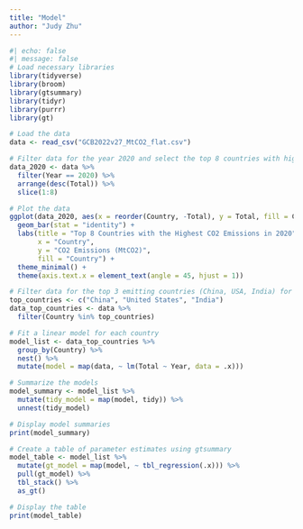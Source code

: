 ```yaml
---
title: "Model"
author: "Judy Zhu"
---
```



```r
#| echo: false
#| message: false
# Load necessary libraries
library(tidyverse)
library(broom)
library(gtsummary)
library(tidyr)
library(purrr)
library(gt)

# Load the data
data <- read_csv("GCB2022v27_MtCO2_flat.csv")

# Filter data for the year 2020 and select the top 8 countries with highest emissions
data_2020 <- data %>%
  filter(Year == 2020) %>%
  arrange(desc(Total)) %>%
  slice(1:8)

# Plot the data
ggplot(data_2020, aes(x = reorder(Country, -Total), y = Total, fill = Country)) +
  geom_bar(stat = "identity") +
  labs(title = "Top 8 Countries with the Highest CO2 Emissions in 2020",
       x = "Country",
       y = "CO2 Emissions (MtCO2)",
       fill = "Country") +
  theme_minimal() +
  theme(axis.text.x = element_text(angle = 45, hjust = 1))

# Filter data for the top 3 emitting countries (China, USA, India) for simplicity
top_countries <- c("China", "United States", "India")
data_top_countries <- data %>%
  filter(Country %in% top_countries)

# Fit a linear model for each country
model_list <- data_top_countries %>%
  group_by(Country) %>%
  nest() %>%
  mutate(model = map(data, ~ lm(Total ~ Year, data = .x)))

# Summarize the models
model_summary <- model_list %>%
  mutate(tidy_model = map(model, tidy)) %>%
  unnest(tidy_model)

# Display model summaries
print(model_summary)

# Create a table of parameter estimates using gtsummary
model_table <- model_list %>%
  mutate(gt_model = map(model, ~ tbl_regression(.x))) %>%
  pull(gt_model) %>%
  tbl_stack() %>%
  as_gt()

# Display the table
print(model_table)



```


